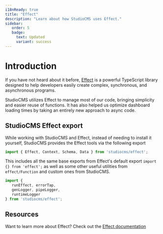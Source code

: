 ```yaml
---
i18nReady: true
title: "Effect"
description: "Learn about how StudioCMS uses Effect."
sidebar:
   order: 5
   badge:
     text: Updated
     variant: success
---
```



# Introduction

If you have not heard about it before, [Effect](https://effect.website) is a powerful TypeScript library designed to help developers easily create complex, synchronous, and asynchronous programs.

StudioCMS utilizes Effect to manage most of our code, bringing simplicity and easier reuse of functions. It has also helped us optimize dashboard loading times by taking an entirely new approach to async code.

## StudioCMS Effect export

While working with StudioCMS and Effect, instead of needing to install it yourself, StudioCMS provides the Effect tools via the following export

```ts twoslash title="example.ts"
import { Effect, Context, Schema, Data } from 'studiocms/effect';
```

This includes all the same base exports from Effect's default export `import {} from 'effect';` as well as some other useful utilities from `effect/Function` and custom ones from StudioCMS.

```ts twoslash title="custom-utils.ts"
import { 
   runEffect, errorTap, 
   genLogger, pipeLogger, 
   runtimeLogger 
} from 'studiocms/effect';
```

## Resources

<ReadMore>Want to learn more about Effect? Check out the [Effect documentation](https://effect.website/docs/getting-started/introduction/)</ReadMore>